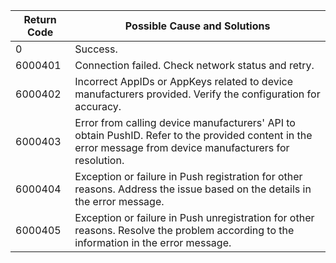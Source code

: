 | Return Code | Possible Cause and Solutions                                  |
|--------------|--------------------------------------------------------------|
| 0            | Success.                          |
| 6000401      | Connection failed. Check network status and retry.          |
| 6000402      | Incorrect AppIDs or AppKeys related to device manufacturers provided. Verify the configuration for accuracy. |
| 6000403      | Error from calling device manufacturers' API to obtain PushID. Refer to the provided content  in the error message from device manufacturers for resolution. |
| 6000404      | Exception or failure in Push registration for other reasons. Address the issue based on the details in the error message. |
| 6000405      | Exception or failure in Push unregistration for other reasons. Resolve the problem according to the information in the error message. |